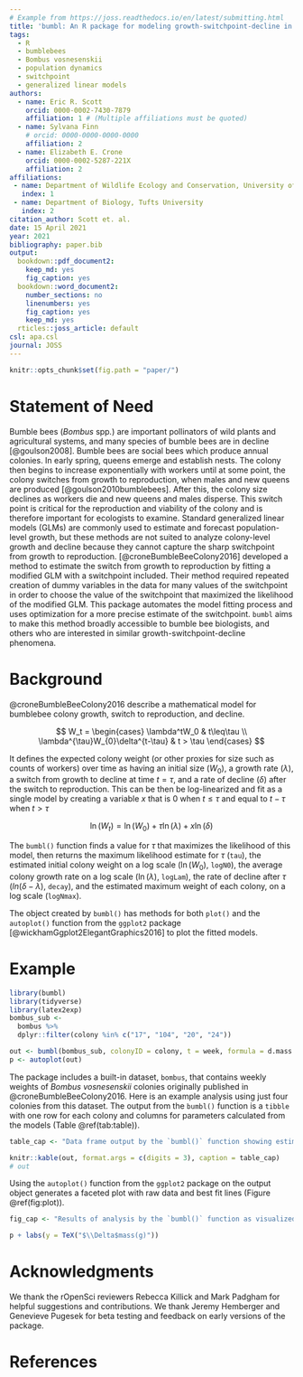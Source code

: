 ```yaml
---
# Example from https://joss.readthedocs.io/en/latest/submitting.html
title: 'bumbl: An R package for modeling growth-switchpoint-decline in bumblebee colony size'
tags:
  - R
  - bumblebees
  - Bombus vosnesenskii
  - population dynamics
  - switchpoint
  - generalized linear models
authors:
  - name: Eric R. Scott
    orcid: 0000-0002-7430-7879
    affiliation: 1 # (Multiple affiliations must be quoted)
  - name: Sylvana Finn
    # orcid: 0000-0000-0000-0000
    affiliation: 2
  - name: Elizabeth E. Crone
    orcid: 0000-0002-5287-221X
    affiliation: 2
affiliations:
 - name: Department of Wildlife Ecology and Conservation, University of Florida
   index: 1
 - name: Department of Biology, Tufts University
   index: 2
citation_author: Scott et. al.
date: 15 April 2021
year: 2021
bibliography: paper.bib
output: 
  bookdown::pdf_document2:
    keep_md: yes
    fig_caption: yes
  bookdown::word_document2:
    number_sections: no
    linenumbers: yes
    fig_caption: yes
    keep_md: yes
  rticles::joss_article: default
csl: apa.csl
journal: JOSS
---
```

```r
knitr::opts_chunk$set(fig.path = "paper/")
```

# Statement of Need

Bumble bees (*Bombus* spp*.*) are important pollinators of wild plants and agricultural systems, and many species of bumble bees are in decline [@goulson2008]. Bumble bees are social bees which produce annual colonies. In early spring, queens emerge and establish nests. The colony then begins to increase exponentially with workers until at some point, the colony switches from growth to reproduction, when males and new queens are produced [@goulson2010bumblebees]. After this, the colony size declines as workers die and new queens and males disperse. This switch point is critical for the reproduction and viability of the colony and is therefore important for ecologists to examine. Standard generalized linear models (GLMs) are commonly used to estimate and forecast population-level growth, but these methods are not suited to analyze colony-level growth and decline because they cannot capture the sharp switchpoint from growth to reproduction. [@croneBumbleBeeColony2016] developed a method to estimate the switch from growth to reproduction by fitting a modified GLM with a switchpoint included.
Their method required repeated creation of dummy variables in the data for many values of the switchpoint in order to choose the value of the switchpoint that maximized the likelihood of the modified GLM.
This package automates the model fitting process and uses optimization for a more precise estimate of the switchpoint.
`bumbl` aims to make this method broadly accessible to bumble bee biologists, and others who are interested in similar growth-switchpoint-decline phenomena.

# Background

@croneBumbleBeeColony2016 describe a mathematical model for bumblebee colony growth, switch to reproduction, and decline.

$$
W_t = 
  \begin{cases}
  \lambda^tW_0 & t\leq\tau \\
  \lambda^{\tau}W_{0}\delta^{t-\tau} & t > \tau
  \end{cases}
$$

It defines the expected colony weight (or other proxies for size such as counts of workers) over time as having an initial size ($W_0$), a growth rate ($\lambda$), a switch from growth to decline at time $t = \tau$, and a rate of decline ($\delta$) after the switch to reproduction.
This can be then be log-linearized and fit as a single model by creating a variable $x$ that is 0 when $t \leq \tau$ and equal to $t - \tau$ when $t > \tau$

$$
\ln(W_t) = \ln(W_0) + \tau\ln(\lambda) + x\ln(\delta)
$$

The `bumbl()` function finds a value for $\tau$ that maximizes the likelihood of this model, then returns the maximum likelihood estimate for $\tau$ (`tau`), the estimated initial colony weight on a log scale ($\ln({W_0})$, `logN0`), the average colony growth rate on a log scale ($\ln(\lambda)$, `logLam`), the rate of decline after $\tau$ ($ln(\delta - \lambda)$, `decay`), and the estimated maximum weight of each colony, on a log scale (`logNmax`).

The object created by `bumbl()` has methods for both `plot()` and the `autoplot()` function from the `ggplot2` package [@wickhamGgplot2ElegantGraphics2016] to plot the fitted models.

# Example

```r
library(bumbl)
library(tidyverse)
library(latex2exp)
bombus_sub <- 
  bombus %>% 
  dplyr::filter(colony %in% c("17", "104", "20", "24"))

out <- bumbl(bombus_sub, colonyID = colony, t = week, formula = d.mass ~ week)
p <- autoplot(out)
```

The package includes a built-in dataset, `bombus`, that contains weekly weights of *Bombus vosnesenskii* colonies originally published in @croneBumbleBeeColony2016.
Here is an example analysis using just four colonies from this dataset.
The output from the `bumbl()` function is a `tibble` with one row for each colony and columns for parameters calculated from the models (Table \@ref(tab:table)).

```r
table_cap <- "Data frame output by the `bumbl()` function showing estimates of switchpoint (`tau`, in weeks), estimated initial size (`logN0`), growth rate (`logLam`), decay rate (`decay`), and maximum size (`logNmax`)"
```

```r
knitr::kable(out, format.args = c(digits = 3), caption = table_cap)
# out
```

Using the `autoplot()` function from the `ggplot2` package on the output object generates a faceted plot with raw data and best fit lines (Figure \@ref(fig:plot)).

```r
fig_cap <- "Results of analysis by the `bumbl()` function as visualized by `ggplot2::autoplot()`.  Each facet represents one of the four colonies. Raw data are plotted as points with the red line representing the fitted values for those points."
```

```r
p + labs(y = TeX("$\\Delta$mass(g)"))
```



# Acknowledgments

We thank the rOpenSci reviewers Rebecca Killick and Mark Padgham for helpful suggestions and contributions.
We thank Jeremy Hemberger and Genevieve Pugesek for beta testing and feedback on early versions of the package.

# References
